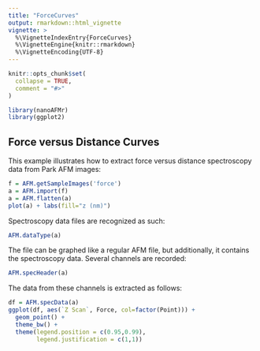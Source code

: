 ```yaml
---
title: "ForceCurves"
output: rmarkdown::html_vignette
vignette: >
  %\VignetteIndexEntry{ForceCurves}
  %\VignetteEngine{knitr::rmarkdown}
  %\VignetteEncoding{UTF-8}
---
```


```r
knitr::opts_chunk$set(
  collapse = TRUE,
  comment = "#>"
)
```

```r
library(nanoAFMr)
library(ggplot2)
```

## Force versus Distance Curves

This example illustrates how to extract force versus distance spectroscopy data from Park AFM images:

```r
f = AFM.getSampleImages('force')
a = AFM.import(f)
a = AFM.flatten(a)
plot(a) + labs(fill="z (nm)")
```

Spectroscopy data files are recognized as such:

```r
AFM.dataType(a)
```


The file can be graphed like a regular AFM file, but additionally, it contains the spectroscopy data. Several channels are recorded:

```r
AFM.specHeader(a)
```


The data from these channels is extracted as follows:

```r
df = AFM.specData(a)
ggplot(df, aes(`Z Scan`, Force, col=factor(Point))) + 
  geom_point() + 
  theme_bw() +
  theme(legend.position = c(0.95,0.99),
        legend.justification = c(1,1))
```
